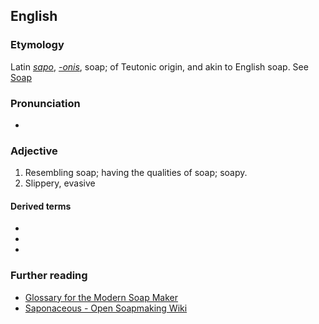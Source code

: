 ==English==

===Etymology===
Latin ''[[sapo]]'', ''[[-onis]]'', soap; of Teutonic origin, and akin to English soap. See [[Soap]]

===Pronunciation===
* {{rhymes|eɪʃəs|lang=en}}

===Adjective===
{{en-adj}}

# Resembling soap; having the qualities of soap; soapy.
# Slippery, evasive

====Derived terms====
* {{l|en|nonsaponaceous}}
* {{l|en|saponaceous body}}
* {{l|en|saponaceousness}}

===Further reading===
* [http://www.ccnphawaii.com/glossary.htm Glossary for the Modern Soap Maker]
* [http://saponaceo.us Saponaceous - Open Soapmaking Wiki]